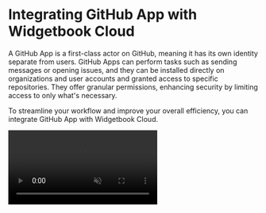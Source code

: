 # Integrating GitHub App with Widgetbook Cloud

A GitHub App is a first-class actor on GitHub, meaning it has its own identity separate from users.
GitHub Apps can perform tasks such as sending messages or opening issues, and they can be installed directly on organizations and user accounts and granted access to specific repositories. They offer granular permissions, enhancing security by limiting access to only what's necessary.

To streamline your workflow and improve your overall efficiency, you can integrate GitHub App with Widgetbook Cloud.

<Video autoPlay muted src="/assets/integrating-github/github-integration-hd.mp4" type="video/mp4" />

Here's a step-by-step guide on how to go about it:

## Step 1: Initiate via your Company Profile

First, navigate to your company's profile on Widgetbook Cloud. This can be done by selecting 'Company' from the navigation rail on your dashboard.

<Image src="/assets/integrating-github/1.png" zoom />

## Step 2: Select your Company

Select the company you want to integrate from the list of available companies with the GitHub App.

<Image src="/assets/integrating-github/2.png" zoom />

## Step 3: Start GitHub App Installation Flow

Now, you're ready to start the GitHub App installation process. This process requires administrative permissions for the repository.
If you lack these permissions, you can still follow the flow but you'll request permission instead and the repo admin has to accept the request of "installing" the GitHub app.

<Image src="/assets/integrating-github/3.png" zoom />

## Step 4: Choose your Repositories

During the installation process, you can select the repositories you want to integrate with Widgetbook Cloud. Choose the ones that best fit your needs.

<Image src="/assets/integrating-github/4.png" zoom />

## Step 5: Link to a Project

After selecting the repositories, choose a project that has already been linked to your selected company.

<Image src="/assets/integrating-github/05.png" zoom />

## Step 6: Navigate to Settings

Once your project is linked, navigate to the settings menu. This is where you'll finalize the connection between your repository and Widgetbook Cloud.

<Image src="/assets/integrating-github/6.png" zoom />

## Step 7: Connect your Repository

Under the "Code repository" section in settings, connect and select the repository you want to use. This links your GitHub App and the chosen repository to Widgetbook Cloud.

<Image src="/assets/integrating-github/7.png" zoom />

## Step 8: Sync Reviews with Pull Requests

Widgetbook Cloud reviews will be automatically generated and synchronized with each pull request after completing these steps. This streamlines your review process and helps keep everything organized.
Read more about [reviews](/widgetbook-cloud/review) next.

<Image src="/assets/integrating-github/8.png" zoom />

By following this guide, you'll seamlessly integrate your GitHub App with Widgetbook Cloud, enhancing your workflow and productivity.
